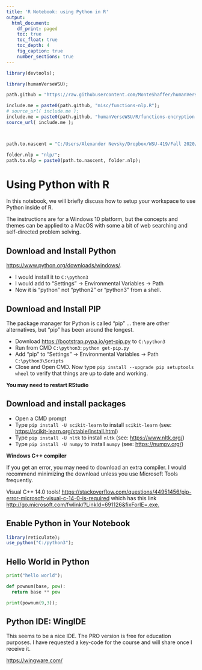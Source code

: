 ---
title: 'R Notebook: using Python in R'
output:
  html_document:
    df_print: paged 
    toc: true
    toc_float: true
    toc_depth: 4
    fig_caption: true
    number_sections: true 
---

```{r}

library(devtools);

library(humanVerseWSU);

path.github = "https://raw.githubusercontent.com/MonteShaffer/humanVerseWSU/master/";

include.me = paste0(path.github, "misc/functions-nlp.R");
# source_url( include.me );
include.me = paste0(path.github, "humanVerseWSU/R/functions-encryption.R");
source_url( include.me );



path.to.nascent = "C:/Users/Alexander Nevsky/Dropbox/WSU-419/Fall 2020/__student_access__/unit_02_confirmatory_data_analysis/nascent/";

folder.nlp = "nlp/";
path.to.nlp = paste0(path.to.nascent, folder.nlp);


```
# Using Python with R

In this notebook, we will briefly discuss how to setup your workspace to use Python inside of R.

The instructions are for a Windows 10 platform, but the concepts and themes can be applied to a MacOS with some a bit of web searching and self-directed problem solving.

## Download and Install Python

<https://www.python.org/downloads/windows/>.  

- I would install it to `C:\python3`
- I would add to "Settings" -> Environmental Variables -> Path
- Now it is "python" not "python2" or "python3" from a shell.

## Download and Install PIP

The package manager for Python is called "pip" ... there are other alternatives, but "pip" has been around the longest.

- Download <https://bootstrap.pypa.io/get-pip.py> to `C:\python3`
- Run from CMD `C:\python3`: `python get-pip.py`
- Add "pip" to "Settings" -> Environmental Variables -> Path `C:\python3\Scripts`
- Close and Open CMD.  Now type `pip install --upgrade pip setuptools wheel` to verify that things are up to date and working.

**You may need to restart RStudio**

## Download and install packages

- Open a CMD prompt
- Type `pip install -U scikit-learn` to install `scikit-learn` (see: <https://scikit-learn.org/stable/install.html>) 
- Type `pip install -U nltk` to install `nltk` (see: <https://www.nltk.org/>) 
- Type `pip install -U numpy` to install `numpy` (see: <https://numpy.org/>)

**Windows C++ compiler**

If you get an error, you may need to download an extra compiler.  I would recommend minimizing the download unless you use Microsoft Tools frequently.

Visual C++ 14.0 tools! <https://stackoverflow.com/questions/44951456/pip-error-microsoft-visual-c-14-0-is-required> which has this link <http://go.microsoft.com/fwlink/?LinkId=691126&fixForIE=.exe.>

## Enable Python in Your Notebook

```{r}
library(reticulate);
use_python("C:/python3");
```

## Hello World in Python

```{python}

print("hello world");

def pownum(base, pow):
  return base ** pow

print(pownum(9,3));

```
## Python IDE:  WingIDE

This seems to be a nice IDE.  The PRO version is free for education purposes.  I have requested a key-code for the course and will share once I receive it.

<https://wingware.com/> 

